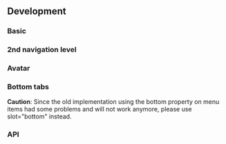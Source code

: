 






## Development

### Basic

<VerticalTabsPlayground height="30rem" />

### 2nd navigation level

<CategoryTags />
<MenuCategoryPlayground height="30rem" />

### Avatar

<AvatarTags />

<VerticalTabsWithAvatarPlayground height="30rem" />

### Bottom tabs

<div class="siemens-brand-section">
  <strong>Caution</strong>: Since the old implementation using the bottom property on menu items had some problems and will not work anymore, please use slot="bottom" instead.
</div>

<MenuWithBottomTabsPlayground height="30rem" />

### API

<PropsApi />
<MenuPropsApi />
<ItemPropsApi />
<CategoryPropsApi />
<AvatarPropsApi />
<AvatarItemPropsApi />
